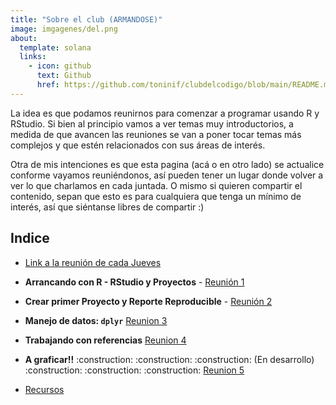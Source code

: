 ```yaml
---
title: "Sobre el club (ARMANDOSE)"
image: imgagenes/del.png
about:
  template: solana
  links:
    - icon: github
      text: Github
      href: https://github.com/toninif/clubdelcodigo/blob/main/README.md
---
```


La idea es que podamos reunirnos para comenzar a programar usando R y RStudio. Si bien al principio vamos a ver temas muy introductorios, a medida de que avancen las reuniones se van a poner tocar temas más complejos y que estén relacionados con sus áreas de interés.

Otra de mis intenciones es que esta pagina (acá o en otro lado) se actualice conforme vayamos reuniéndonos, así pueden tener un lugar donde volver a ver lo que charlamos en cada juntada. O mismo si quieren compartir el contenido, sepan que esto es para cualquiera que tenga un mínimo de interés, así que siéntanse libres de compartir :)

## Indice

-   [Link a la reunión de cada Jueves](https://us02web.zoom.us/j/84578688435)

-   **Arrancando con R - RStudio y Proyectos** - [Reunión 1](https://toninif.github.io/blog_clubdelcodigo/reunion1.html)

-   **Crear primer Proyecto y Reporte Reproducible** - [Reunión 2](https://toninif.github.io/blog_clubdelcodigo/reunion2.html)

-   **Manejo de datos: `dplyr`** [Reunion 3](https://toninif.github.io/blog_clubdelcodigo/reunion3.html)

-   **Trabajando con referencias** [Reunion 4](https://toninif.github.io/blog_clubdelcodigo/reunion4.html)

-   **A graficar!!** :construction: :construction: :construction: (En desarrollo) :construction: :construction: :construction: [Reunion 5](https://toninif.github.io/blog_clubdelcodigo/reunion5.html)

-   [Recursos](https://toninif.github.io/blog_clubdelcodigo/recursos.html)
